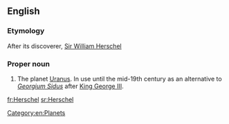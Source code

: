 ==English==

===Etymology===
After its discoverer, [[w:Sir William Herschel|Sir William Herschel]]

===Proper noun===
{{en-proper noun}}

# {{astronomy|obsolete}} The planet [[Uranus]]. In use until the mid-19th century as an alternative to ''[[Georgium Sidus]]'' after [[w:George III of the United Kingdom|King George III]].

[[Category:en:Planets]]

[[fr:Herschel]]
[[sr:Herschel]]
